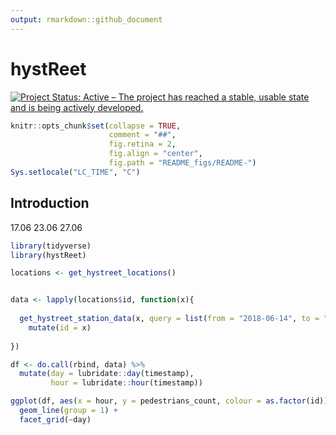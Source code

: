 ```yaml
---
output: rmarkdown::github_document
---
```


<!-- README.md is generated from README.Rmd. Please edit that file -->

# hystReet

[![Project Status: Active – The project has reached a stable, usable state and is being actively developed.](http://www.repostatus.org/badges/latest/active.svg)](http://www.repostatus.org/#active)


```r
knitr::opts_chunk$set(collapse = TRUE,
                      comment = "##",
                      fig.retina = 2,
                      fig.align = "center",
                      fig.path = "README_figs/README-")
Sys.setlocale("LC_TIME", "C")
```

## Introduction

17.06
23.06
27.06

```r
library(tidyverse)
library(hystReet)
```

```r
locations <- get_hystreet_locations()


data <- lapply(locations$id, function(x){
  
  get_hystreet_station_data(x, query = list(from = "2018-06-14", to = "2018-06-28"))$measurements %>% 
    mutate(id = x)
  
})

df <- do.call(rbind, data) %>% 
  mutate(day = lubridate::day(timestamp),
         hour = lubridate::hour(timestamp))
```


```r
ggplot(df, aes(x = hour, y = pedestrians_count, colour = as.factor(id))) +
  geom_line(group = 1) +
  facet_grid(~day) 
```

